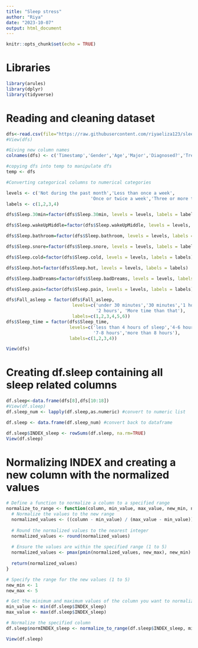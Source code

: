 ```yaml
---
title: "Sleep stress"
author: "Riya"
date: "2023-10-07"
output: html_document
---
```


```r
knitr::opts_chunk$set(echo = TRUE)
```

# Libraries

```r
library(arules)
library(dplyr)
library(tidyverse)
```

# Reading and cleaning dataset

```r
dfs<-read.csv(file="https://raw.githubusercontent.com/riyaeliza123/sleepstress/main/SLEEP%20QUALITY.csv")
#View(dfs)

#Giving new column names
colnames(dfs) <- c('Timestamp','Gender','Age','Major','Diagnosed?','Treatment','Bedtime','Fall_asleep','Wakeup_time','Sleep_time','Sleep.30min','Sleep.wakeUpMiddle','Sleep.bathroom','Sleep.snore','Sleep.cold','Sleep.hot','Sleep.badDreams','Sleep.pain','Stress.assignment','Stress.exams','Stress.ketchup','Stress.newPerson','Stress.help','Stress.confronting','Stress.noHelp')

#copying dfs into temp to manipulate dfs
temp <- dfs 

#Converting categorical columns to numerical categories

levels <- c('Not during the past month','Less than once a week',
                                'Once or twice a week','Three or more times a week')
labels <- c(1,2,3,4)

dfs$Sleep.30min=factor(dfs$Sleep.30min, levels = levels, labels = labels)

dfs$Sleep.wakeUpMiddle=factor(dfs$Sleep.wakeUpMiddle, levels = levels, labels = labels)

dfs$Sleep.bathroom=factor(dfs$Sleep.bathroom, levels = levels, labels = labels)

dfs$Sleep.snore=factor(dfs$Sleep.snore, levels = levels, labels = labels)

dfs$Sleep.cold=factor(dfs$Sleep.cold, levels = levels, labels = labels)

dfs$Sleep.hot=factor(dfs$Sleep.hot, levels = levels, labels = labels)

dfs$Sleep.badDreams=factor(dfs$Sleep.badDreams, levels = levels, labels = labels)

dfs$Sleep.pain=factor(dfs$Sleep.pain, levels = levels, labels = labels)

dfs$Fall_asleep = factor(dfs$Fall_asleep, 
                         levels=c('under 30 minutes','30 minutes','1 hour','1.5 hours', 
                                  '2 hours', 'More time than that'), 
                         labels=c(1,2,3,4,5,6))
dfs$Sleep_time = factor(dfs$Sleep_time, 
                        levels=c('less than 4 hours of sleep','4-6 hours',
                                 '7-8 hours','more than 8 hours'), 
                        labels=c(1,2,3,4))
```

```r
View(dfs)
```

# Creating df.sleep containing all sleep related columns

```r
df.sleep<-data.frame(dfs[8],dfs[10:18])
#View(df.sleep)
df.sleep_num <- lapply(df.sleep,as.numeric) #convert to numeric list

df.sleep <- data.frame(df.sleep_num) #convert back to dataframe

df.sleep$INDEX_sleep <- rowSums(df.sleep, na.rm=TRUE)
View(df.sleep)
```

# Normalizing INDEX and creating a new column with the normalized values

```r
# Define a function to normalize a column to a specified range
normalize_to_range <- function(column, min_value, max_value, new_min, new_max) {
  # Normalize the values to the new range
  normalized_values <- ((column - min_value) / (max_value - min_value)) * (new_max - new_min) + new_min
  
  # Round the normalized values to the nearest integer
  normalized_values <- round(normalized_values)
  
  # Ensure the values are within the specified range (1 to 5)
  normalized_values <- pmax(pmin(normalized_values, new_max), new_min)
  
  return(normalized_values)
}

# Specify the range for the new values (1 to 5)
new_min <- 1
new_max <- 5

# Get the minimum and maximum values of the column you want to normalize
min_value <- min(df.sleep$INDEX_sleep)
max_value <- max(df.sleep$INDEX_sleep)

# Normalize the specified column
df.sleep$normINDEX_sleep <- normalize_to_range(df.sleep$INDEX_sleep, min_value, max_value, new_min, new_max)

View(df.sleep)

```
